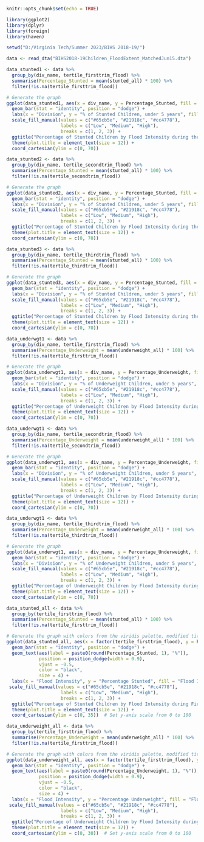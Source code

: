 ```r
knitr::opts_chunk$set(echo = TRUE)
```

```r
library(ggplot2)
library(dplyr)
library(foreign)
library(haven)
```

```r
setwd("D:/Virginia Tech/Summer 2023/BIHS 2018-19/")
```

```r
data <- read_dta("BIHS2018-19Children_FloodExtent_MatchedJun15.dta")
```


```r
data_stunted1 <- data %>%
  group_by(div_name, tertile_firsttrim_flood) %>%
  summarise(Percentage_Stunted = mean(stunted_all) * 100) %>%
  filter(!is.na(tertile_firsttrim_flood))

# Generate the graph
ggplot(data_stunted1, aes(x = div_name, y = Percentage_Stunted, fill = factor(tertile_firsttrim_flood))) +
  geom_bar(stat = "identity", position = "dodge") +
  labs(x = "Division", y = "% of Stunted Children, under 5 years", fill = "Flood Intensity") +
  scale_fill_manual(values = c("#65cb5e", "#21918c", "#cc4778"),
                    labels = c("Low", "Medium", "High"),
                    breaks = c(1, 2, 3)) +
  ggtitle("Percentage of Stunted Children by Flood Intensity during the First Trimester") +
  theme(plot.title = element_text(size = 12)) +
  coord_cartesian(ylim = c(0, 70))
```


```r
data_stunted2 <- data %>%
  group_by(div_name, tertile_secondtrim_flood) %>%
  summarise(Percentage_Stunted = mean(stunted_all) * 100) %>%
  filter(!is.na(tertile_secondtrim_flood))

# Generate the graph
ggplot(data_stunted2, aes(x = div_name, y = Percentage_Stunted, fill = factor(tertile_secondtrim_flood))) +
  geom_bar(stat = "identity", position = "dodge") +
  labs(x = "Division", y = "% of Stunted Children, under 5 years", fill = "Flood Intensity") +
  scale_fill_manual(values = c("#65cb5e", "#21918c", "#cc4778"),
                    labels = c("Low", "Medium", "High"),
                    breaks = c(1, 2, 3)) +
  ggtitle("Percentage of Stunted Children by Flood Intensity during the Second Trimester") +
  theme(plot.title = element_text(size = 12)) +
  coord_cartesian(ylim = c(0, 70))
```



```r
data_stunted3 <- data %>%
  group_by(div_name, tertile_thirdtrim_flood) %>%
  summarise(Percentage_Stunted = mean(stunted_all) * 100) %>%
  filter(!is.na(tertile_thirdtrim_flood))

# Generate the graph
ggplot(data_stunted3, aes(x = div_name, y = Percentage_Stunted, fill = factor(tertile_thirdtrim_flood))) +
  geom_bar(stat = "identity", position = "dodge") +
  labs(x = "Division", y = "% of Stunted Children, under 5 years", fill = "Flood Intensity") +
  scale_fill_manual(values = c("#65cb5e", "#21918c", "#cc4778"),
                    labels = c("Low", "Medium", "High"),
                    breaks = c(1, 2, 3)) +
  ggtitle("Percentage of Stunted Children by Flood Intensity during the Third Trimester") +
  theme(plot.title = element_text(size = 12)) +
  coord_cartesian(ylim = c(0, 70))
```


```r
data_underwgt1 <- data %>%
  group_by(div_name, tertile_firsttrim_flood) %>%
  summarise(Percentage_Underweight = mean(underweight_all) * 100) %>%
  filter(!is.na(tertile_firsttrim_flood))

# Generate the graph
ggplot(data_underwgt1, aes(x = div_name, y = Percentage_Underweight, fill = factor(tertile_firsttrim_flood))) +
  geom_bar(stat = "identity", position = "dodge") +
  labs(x = "Division", y = "% of Underweight Children, under 5 years", fill = "Flood Intensity") +
  scale_fill_manual(values = c("#65cb5e", "#21918c", "#cc4778"),
                    labels = c("Low", "Medium", "High"),
                    breaks = c(1, 2, 3)) +
  ggtitle("Percentage of Underweight Children by Flood Intensity during the First Trimester") +
  theme(plot.title = element_text(size = 12)) +
  coord_cartesian(ylim = c(0, 70))
```


```r
data_underwgt1 <- data %>%
  group_by(div_name, tertile_secondtrim_flood) %>%
  summarise(Percentage_Underweight = mean(underweight_all) * 100) %>%
  filter(!is.na(tertile_secondtrim_flood))

# Generate the graph
ggplot(data_underwgt1, aes(x = div_name, y = Percentage_Underweight, fill = factor(tertile_secondtrim_flood))) +
  geom_bar(stat = "identity", position = "dodge") +
  labs(x = "Division", y = "% of Underweight Children, under 5 years", fill = "Flood Intensity") +
  scale_fill_manual(values = c("#65cb5e", "#21918c", "#cc4778"),
                    labels = c("Low", "Medium", "High"),
                    breaks = c(1, 2, 3)) +
  ggtitle("Percentage of Underweight Children by Flood Intensity during the Second Trimester") +
  theme(plot.title = element_text(size = 12)) +
  coord_cartesian(ylim = c(0, 70))
```


```r
data_underwgt1 <- data %>%
  group_by(div_name, tertile_thirdtrim_flood) %>%
  summarise(Percentage_Underweight = mean(underweight_all) * 100) %>%
  filter(!is.na(tertile_thirdtrim_flood))

# Generate the graph
ggplot(data_underwgt1, aes(x = div_name, y = Percentage_Underweight, fill = factor(tertile_thirdtrim_flood))) +
  geom_bar(stat = "identity", position = "dodge") +
  labs(x = "Division", y = "% of Underweight Children, under 5 years", fill = "Flood Intensity") +
  scale_fill_manual(values = c("#65cb5e", "#21918c", "#cc4778"),
                    labels = c("Low", "Medium", "High"),
                    breaks = c(1, 2, 3)) +
  ggtitle("Percentage of Underweight Children by Flood Intensity during the Third Trimester") +
  theme(plot.title = element_text(size = 12)) +
  coord_cartesian(ylim = c(0, 70))
```




```r
data_stunted_all <- data %>%
  group_by(tertile_firsttrim_flood) %>%
  summarise(Percentage_Stunted = mean(stunted_all) * 100) %>%
  filter(!is.na(tertile_firsttrim_flood))

# Generate the graph with colors from the viridis palette, modified title font size, and adjusted y-axis scale
ggplot(data_stunted_all, aes(x = factor(tertile_firsttrim_flood), y = Percentage_Stunted, fill = factor(tertile_firsttrim_flood))) +
  geom_bar(stat = "identity", position = "dodge") +
  geom_text(aes(label = paste0(round(Percentage_Stunted, 1), "%")), 
            position = position_dodge(width = 0.9),
            vjust = -0.5, 
            color = "black",
            size = 4) +
  labs(x = "Flood Intensity", y = "Percentage Stunted", fill = "Flood Intensity") +
 scale_fill_manual(values = c("#65cb5e", "#21918c", "#cc4778"),
                    labels = c("Low", "Medium", "High"),
                    breaks = c(1, 2, 3)) +
  ggtitle("Percentage of Stunted Children by Flood Intensity during First Trimester") +
  theme(plot.title = element_text(size = 12)) +
  coord_cartesian(ylim = c(0, 35))  # Set y-axis scale from 0 to 100

```






```r
data_underweight_all <- data %>%
  group_by(tertile_firsttrim_flood) %>%
  summarise(Percentage_Underweight = mean(underweight_all) * 100) %>%
  filter(!is.na(tertile_firsttrim_flood))

# Generate the graph with colors from the viridis palette, modified title font size, and adjusted y-axis scale
ggplot(data_underweight_all, aes(x = factor(tertile_firsttrim_flood), y = Percentage_Underweight, fill = factor(tertile_firsttrim_flood))) +
  geom_bar(stat = "identity", position = "dodge") +
  geom_text(aes(label = paste0(round(Percentage_Underweight, 1), "%")), 
            position = position_dodge(width = 0.9),
            vjust = -0.5, 
            color = "black",
            size = 4) +
  labs(x = "Flood Intensity", y = "Percentage Underweight", fill = "Flood Intensity") +
 scale_fill_manual(values = c("#65cb5e", "#21918c", "#cc4778"),
                    labels = c("Low", "Medium", "High"),
                    breaks = c(1, 2, 3)) +
  ggtitle("Percentage of Underweight Children by Flood Intensity during First Trimester") +
  theme(plot.title = element_text(size = 12)) +
  coord_cartesian(ylim = c(0, 30))  # Set y-axis scale from 0 to 100

```














